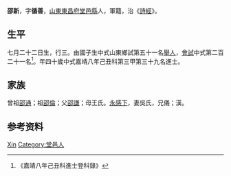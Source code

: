 {{Otheruses|other=名为邵新的其他人物|邵新}}
{{明清人物信息框
| 姓名 = 邵新
| 原名 =
| 圖片名稱= 
| 圖片大小 =
| 圖片說明 = 
| 最高職務 =
| 國家 = 大明 
| 爵位 =
| 籍貫 = [[山東|山東]][[東昌府|東昌府]][[堂邑縣|堂邑縣]]
| 族裔 = 
| 字號 = 
| 諡號 =
| 出生日期 = 七月二十二日
| 出生地點 = 
| 逝世日期 = 卒年不詳 
| 逝世地點 =
| 墓葬 =
| 配偶 = 吳氏
| 親屬 = 曾祖[[邵通|邵通]]，祖[[邵倫|邵倫]]，父[[邵謙|邵謙]]，母王氏
| 出身 =
* 嘉靖八年己丑科同進士出身
| 經歷 =
| 著作 = 
}}
'''邵新'''{{BD|1490年||？年||}}，字'''循善'''，[[山東|山東]][[東昌府|東昌府]][[堂邑縣|堂邑縣]]人，軍籍，治《[[詩經|詩經]]》。

== 生平 ==
七月二十二日生，行三。由國子生中式山東鄉試第五十一名[[舉人|舉人]]，[[會試|會試]]中式第二百二十一名<ref>《嘉靖八年己丑科進士登科錄》</ref>。年四十歲中式嘉靖八年己丑科第三甲第三十九名進士。

== 家族 ==
曾祖[[邵通|邵通]]；祖[[邵倫|邵倫]]；父[[邵謙|邵謙]]；母王氏。[[永感下|永感下]]，妻吳氏，兄儀；漢。

== 参考资料 ==
{{reflist}}

{{嘉靖八年己丑科殿试金榜}}

{{Authority control}}
{{DEFAULTSORT:Shao}}
[[Category:邵姓|Xin]]
[[Category:堂邑人|Category:堂邑人]]

{{明朝人物小作品}}